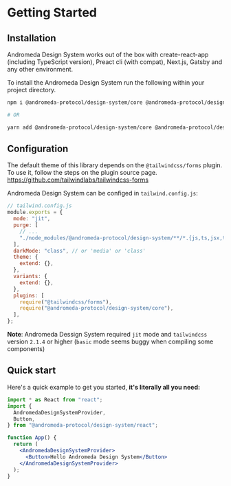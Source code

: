# Getting Started

## Installation

Andromeda Design System works out of the box with create-react-app (including TypeScript version), Preact cli (with compat), Next.js, Gatsby and any other environment.

To install the Andromeda Design System run the following within your project directory.

```bash
npm i @andromeda-protocol/design-system/core @andromeda-protocol/design-system/react @tailwindcss/forms

# OR

yarn add @andromeda-protocol/design-system/core @andromeda-protocol/design-system/react @tailwindcss/forms
```

## Configuration

The default theme of this library depends on the `@tailwindcss/forms` plugin. To use it, follow the steps on the plugin source page. https://github.com/tailwindlabs/tailwindcss-forms

Andromeda Design System can be configed in `tailwind.config.js`:

```js
// tailwind.config.js
module.exports = {
  mode: "jit",
  purge: [
    // ...
    "./node_modules/@andromeda-protocol/design-system/**/*.{js,ts,jsx,tsx}",
  ],
  darkMode: "class", // or 'media' or 'class'
  theme: {
    extend: {},
  },
  variants: {
    extend: {},
  },
  plugins: [
    require("@tailwindcss/forms"),
    require("@andromeda-protocol/design-system/core"),
  ],
};
```

**Note**: Andromeda Dessign System required `jit` mode and `tailwindcss` version `2.1.4` or higher (`basic` mode seems buggy when compiling some components)

## Quick start

Here's a quick example to get you started, **it's literally all you need:**

```jsx
import * as React from "react";
import {
  AndromedaDesignSystemProvider,
  Button,
} from "@andromeda-protocol/design-system/react";

function App() {
  return (
    <AndromedaDesignSystemProvider>
      <Button>Hello Andromeda Design System</Button>
    </AndromedaDesignSystemProvider>
  );
}
```

